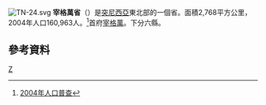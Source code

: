 [[File:TN-24.svg|right]]
'''宰格萬省'''（{{lang-ar|ولاية زغوان|}}）是[[突尼西亞|突尼西亞]]東北部的一個省。面積2,768平方公里，2004年人口160,963人。<ref>[http://www.ins.nat.tn/carte/result.php?gouvernorat=16&lib_gouvernorat=Sfax&lib_delegation=&delegation=00 2004年人口普查]{{dead link|date=2017年12月 |bot=InternetArchiveBot |fix-attempted=yes }}</ref>首府[[宰格萬|宰格萬]]。下分六縣。

== 參考資料 ==
{{Reflist}}

{{突尼西亞行政區劃}}

[[Category:突尼斯行政区划|Z]]